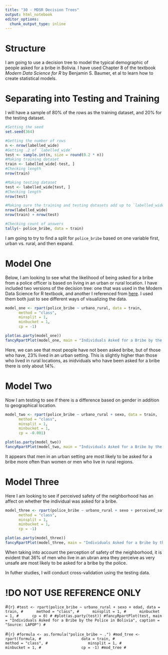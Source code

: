 ```yaml
---
title: "30 - MDSR Decision Trees"
output: html_notebook
editor_options: 
  chunk_output_type: inline
---
```


# Structure
I am going to use a decision tree to model the typical demographic of people asked for a bribe in Bolivia. I have used Chapter 8 of the textbook *Modern Data Science for R* by Benjamin S. Baumer, et al to learn how to create statistical models. 

# Separating into Testing and Training
I will have a sample of 80% of the rows as the training dataset, and 20% for the testing dataset.
```r
#Setting the seed
set.seed(364)

#Getting the number of rows
n <- nrow(labelled_wide)
#Getting .2 of `labelled_wide`
test <- sample.int(n, size = round(0.2 * n))
#Making training dataset
train <- labelled_wide[-test, ]
#Checking length
nrow(train)

#Making testing dataset
test <- labelled_wide[test, ]
#Checking length
nrow(test)

#Making sure the training and testing datasets add up to `labelled_wide`
nrow(labelled_wide)
nrow(train) + nrow(test)
```

```r
#Checking count of answers
tally(~ police_bribe, data = train)
```

I am going to try to find a split for `police_bribe` based on one variable first, urban vs. rural, and then expand.

# Model One
Below, I am looking to see what the likelihood of being asked for a bribe from a police officer is based on living in an urban or rural location. I have included two versions of the decision tree: one that was used in the Modern Data Science for R textbook, and another I referenced from [here](https://www.gormanalysis.com/blog/decision-trees-in-r-using-rpart/). I used them both just to see different ways of visualizing the data.
```r
model_one <- rpart(police_bribe ~ urbano_rural, data = train,
      method = "class",
      minsplit = 1,
      minbucket = 1,
      cp = -1)

plot(as.party(model_one))
fancyRpartPlot(model_one, main = "Individuals Asked for a Bribe by the Police in Bolivia", caption = "Source: LAPOP")
```
Here, we can see that most people have not been asked bribe, but of those who have, 23% lived in an urban setting. This is slightly higher than those who lived in rural locations, as inidviduals who have been asked for a bribe there is only about 14%.

# Model Two
Now I am testing to see if there is a difference based on gender in addition to geographical location.
```r
model_two <- rpart(police_bribe ~ urbano_rural + sexo, data = train,
      method = "class",
      minsplit = 1,
      minbucket = 1,
      cp = -0.001)

plot(as.party(model_two))
fancyRpartPlot(model_two, main = "Individuals Asked for a Bribe by the Police in Bolivia", caption = "Source: LAPOP")
```
It appears that men in an urban setting are most likely to be asked for a bribe more often than women or men who live in rural regions.

# Model Three
Here I am looking to see if perceived safety of the neighborhood has an affect on whether the individual was asked for a bribe.
```r
model_three <- rpart(police_bribe ~ urbano_rural + sexo + perceived_safety, data = train,
      method = "class",
      minsplit = 1,
      minbucket = 1,
      cp = -1)

plot(as.party(model_three))
fancyRpartPlot(model_three, main = "Individuals Asked for a Bribe by the Police in Bolivia", caption = "Source: LAPOP")
```

When taking into account the perception of safety of the neighborhood, it is evident that 36% of men who live in an ubran area they perceive as very unsafe are most likely to be asked for a bribe by the police.

In futher studies, I will conduct cross-validation using the testing data.

# !DO NOT USE REFERENCE ONLY
#```{r}
#test <- rpart(police_bribe ~ urbano_rural + sexo + edad, data = train,
#      method = "class",
#      minsplit = 1,
#      minbucket = 1,
#      cp = 0)
#
#plot(as.party(test))
#fancyRpartPlot(test, main = "Individuals Asked for a Bribe by the Police in Bolivia", caption = "Source: LAPOP")
#```

#```{r}
#formula <- as.formula("police_bribe ~ .")
#mod_tree <- rpart(formula,
#                  data = train,
#                  method = "class",
#                  minsplit = 1,
#                  minbucket = 1,
#                  cp = -1)
#mod_tree
#```

